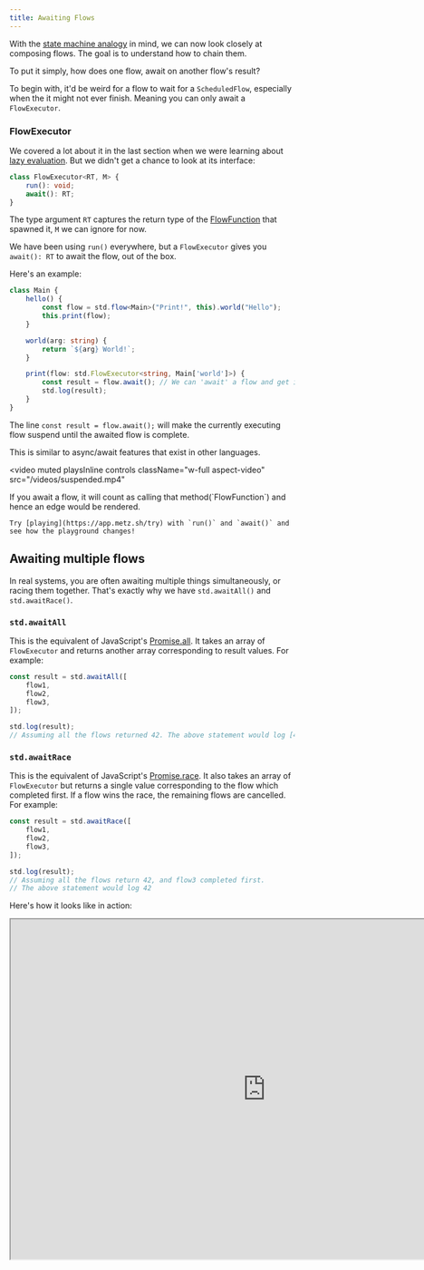 ```yaml
---
title: Awaiting Flows
---
```

With the [state machine analogy](/runtime#state-machines) in mind, we can now look closely at composing flows. The goal
is to understand how to chain them.

To put it simply, how does one flow, await on another flow's result?

To begin with, it'd be weird for a flow to wait for a `ScheduledFlow`, especially when the it might not ever finish.
Meaning you can only await a `FlowExecutor`.

### FlowExecutor
We covered a lot about it in the last section when we were learning about [lazy evaluation](/flows-102#lazy-evaluation). But we didn't get a chance to look at its interface:
```typescript
class FlowExecutor<RT, M> {
	run(): void;
	await(): RT;
}
```

The type argument `RT` captures the return type of the [FlowFunction](/flows-102#flowfunction) that spawned it, `M` we can ignore for now.

We have been using `run()` everywhere, but a `FlowExecutor` gives you `await(): RT` to await the flow, out of the box.

Here's an example:
```typescript
class Main {
	hello() {
		const flow = std.flow<Main>("Print!", this).world("Hello");
		this.print(flow);
	}

	world(arg: string) {
		return `${arg} World!`;
	}

	print(flow: std.FlowExecutor<string, Main['world']>) {
		const result = flow.await(); // We can 'await' a flow and get its result.
		std.log(result);
	}
}
```
The line `const result = flow.await();` will make the currently executing flow suspend until the awaited flow
is complete.

<Note>This is similar to async/await features that exist in other languages.</Note>

<video
  muted
  playsInline
  controls
  className="w-full aspect-video"
  src="/videos/suspended.mp4"
></video>

<Tip>
	If you await a flow, it will count as calling that method(`FlowFunction`) and hence an edge would be rendered.

	Try [playing](https://app.metz.sh/try) with `run()` and `await()` and see how the playground changes!
</Tip>

## Awaiting multiple flows

In real systems, you are often awaiting multiple things simultaneously, or racing them together.
That's exactly why we have `std.awaitAll()` and `std.awaitRace()`.

### `std.awaitAll`
This is the equivalent of JavaScript's [Promise.all](https://developer.mozilla.org/en-US/docs/Web/JavaScript/Reference/Global_Objects/Promise/all). It takes an array of `FlowExecutor` and returns another array
corresponding to result values. For example:
```typescript
const result = std.awaitAll([
	flow1,
	flow2,
	flow3,
]);

std.log(result);
// Assuming all the flows returned 42. The above statement would log [42,42,42]
```

### `std.awaitRace`
This is the equivalent of JavaScript's [Promise.race](https://developer.mozilla.org/en-US/docs/Web/JavaScript/Reference/Global_Objects/Promise/race).
It also takes an array of `FlowExecutor` but returns a single value corresponding to the flow which completed first. If a flow wins the race, the remaining flows are cancelled.
For example:
```typescript
const result = std.awaitRace([
	flow1,
	flow2,
	flow3,
]);

std.log(result);
// Assuming all the flows return 42, and flow3 completed first.
// The above statement would log 42
```

Here's how it looks like in action:
<Frame>
    <iframe width="900px" height="600px" src="https://app.metz.sh/play/0284bdeb68494872a1b2a8b993290d18?minimal=true" />
</Frame>
You can play with the code [here](https://app.metz.sh/try?templateId=5).

<br/>
We have one last mechanism left, events. The tried and tested mechanism for asynchronousity. Let's cover that in next section!
